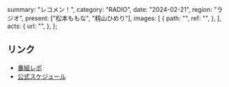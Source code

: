   summary: "レコメン！",
  category: "RADIO",
  date: "2024-02-21",
  region: "ラジオ",
  present: ["松本ももな", "籾山ひめり"],
  images: [
    {
      path: "",
      ref: "",
    },
  ],
  acts: {
    url: "",
  },
};

## リンク

- [番組レポ](https://www.joqr.co.jp/ic/article/116439/)
- [公式スケジュール](https://takanenonadeshiko.jp/?p=1798)
